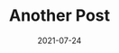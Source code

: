 ---
title: "Another Post"
date: "2021-07-24"
hero_image: "./clement-fusil-Fpqx6GGXfXs-unsplash.jpg"
hero_image_alt: "A grey and white pitbull wading happily in a pool"
hero_image_credit_text: "Anthony Duran"
hero_image_credit_link: "https://unsplash.com/photos/Fpqx6GGXfXs"
---